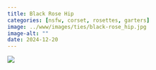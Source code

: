 ```yaml
---
title: Black Rose Hip
categories: [nsfw, corset, rosettes, garters]
image: ../www/images/ties/black-rose_hip.jpg
image-alt: ""
date: 2024-12-20
---
```



![](../www/images/ties/black-rose_hip.jpg)


